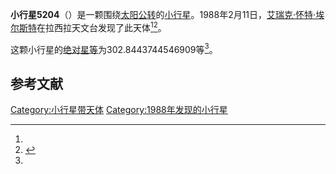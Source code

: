 {{Infobox planet
| bgcolour = #FFFFC0
| name = 5204 Herakleitos
| symbol = 
| image = 
| caption = 
| discovery = yes
| discovery_ref = 
| discoverer = [[艾瑞克·怀特·埃尔斯特|艾瑞克·怀特·埃尔斯特]]
| discovery_site = [[拉西拉天文台|拉西拉天文台]] 
| discovered = 1988年2月11日
| designations = yes
| mp_name = 
| named_after = 
| alt_names = 1988 CN2/ 1975 VE4
| mp_category = [[主带小行星|主带小行星]]
| orbit_ref = <ref name="a">[http://ssd.jpl.nasa.gov/sbdb.cgi?sstr=5204 5204 Herakleitos] {{Wayback|url=http://ssd.jpl.nasa.gov/sbdb.cgi?sstr=5204 |date=20140925063937 }}，小行星數據庫瀏覽器（JPL Small-Body Database Browser）－[[美国国家航空航天局|美国国家航空航天局]]喷气推进实验室</ref>
| epoch = 2456400.5 (2013年4月18日更新)
| aphelion = {{convert|3.580138375035871|AU|km|3|abbr=on|lk=out}}
| perihelion = {{convert|2.698603626245156|AU|km|3|abbr=on}}
| semimajor = {{convert|3.139371000640514|AU|km|3|abbr=on}}
| eccentricity = 0.1403999
| period = 2031.713144 [[日|日]]<br />5.56[[儒略年|儒略年]]
| avg_speed = 
| inclination = .8662564325939625
| asc_node = 175.2279171351945
| mean_anomaly = 
| arg_peri = 302.8443744546909
| satellites = 
| physical_characteristics = yes
| dimensions = 
| mass = 
| density = 
| surface_grav = 
| escape_velocity = 
| sidereal_day = 
| axial_tilt = 
| pole_ecliptic_lat = 
| pole_ecliptic_lon = 
| albedo = 
| temperatures= 
| temp_name1 = 
| mean_temp_1 = 
| max_temp_1 = 
| temp_name2 = 
| max_temp_2 = 
| spectral_type = 
| abs_magnitude = 302.8443744546909
}}

'''小行星5204'''（{{lang-en|5204 Herakleitos}}）是一颗围绕[[太阳|太阳]][[公转|公转]]的[[小行星|小行星]]。1988年2月11日，[[艾瑞克·怀特·埃尔斯特|艾瑞克·怀特·埃尔斯特]]在拉西拉天文台发现了此天体<ref name="a" /><ref>{{cite news|title=小行星列表|url=http://cfa-www.harvard.edu/iau/lists/NumberedMPs.txt|accessdate=2013-07-08|newspaper=哈佛大学|archive-date=2008-05-17|archive-url=https://web.archive.org/web/20080517010638/http://cfa-www.harvard.edu/iau/lists/NumberedMPs.txt|dead-url=no}}</ref>。

这颗小行星的[[绝对星等|绝对星等]]为302.8443744546909等<ref name="a" />。

==参考文献==
{{reflist}}
{{Minor Planet Number|[[小行星5203|小行星5203]]|[[小行星5205|小行星5205]]}}

{{小天体}}

[[Category:小行星带天体|Category:小行星带天体]]
[[Category:1988年发现的小行星|Category:1988年发现的小行星]]

{{asteroid-stub}}